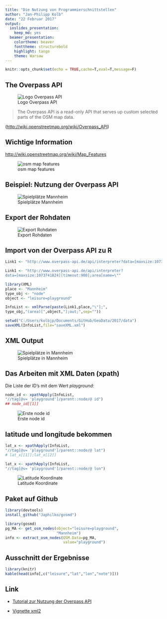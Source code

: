 ```yaml
---
title: "Die Nutzung von Programmierschnittstellen"
author: "Jan-Philipp Kolb"
date: "22 Februar 2017"
output: 
  ioslides_presentation: 
    keep_md: yes
  beamer_presentation: 
    colortheme: beaver
    fonttheme: structurebold
    highlight: tango
    theme: Warsaw
---
```



```r
knitr::opts_chunk$set(echo = TRUE,cache=T,eval=T,message=F)
```



## The Overpass API

![Logo Overpass API](figure/400px-Overpass_API_logo.svg.png)

>The Overpass API is a read-only API that serves up custom selected parts of the OSM map data.

(<http://wiki.openstreetmap.org/wiki/Overpass_API>)

## Wichtige Information 

<http://wiki.openstreetmap.org/wiki/Map_Features>

![osm map features](figure/overpass-osm-disney.png)


## Beispiel: Nutzung der Overpass API

![Spielplätze Mannheim](figure/BSPoverpassMannheim.PNG)

## Export der Rohdaten

![Export Rohdaten](figure/OverpassExportRohdaten.PNG)

## Import von der Overpass API zu R

```r
Link1 <- "http://www.overpass-api.de/api/interpreter?data=[maxsize:1073741824][timeout:900];area[name=\""
```

```r
Link1 <- "http://www.overpass-api.de/api/interpreter?
data=[maxsize:1073741824][timeout:900];area[name=\""
```

```r
library(XML)
place <- "Mannheim"
type_obj <- "node"
object <- "leisure=playground"

InfoList <- xmlParse(paste(Link1,place,"\"];",
type_obj,"(area)[",object,"];out;",sep=""))
```


```r
setwd("C:/Users/kolbjp/Documents/GitHub/GeoData/2017/data")
saveXML(InfoList,file="saveXML.xml")
```

## XML Output

![Spielplätze in Mannheim](figure/xmlPlaygorung.PNG)

## Das Arbeiten mit XML Daten (xpath)

Die Liste der ID's mit dem Wert *playground*:

```r
node_id <- xpathApply(InfoList,
"//tag[@v= 'playground']/parent::node/@ id")
## node_id[[1]]
```

![Erste node id](figure/nodeid.PNG)

## latitude und longitude bekommen

```r
lat_x <- xpathApply(InfoList,
"//tag[@v= 'playground']/parent::node/@ lat")
# lat_x[[1]];lat_x[[2]]
```

```r
lat_x <- xpathApply(InfoList,
"//tag[@v= 'playground']/parent::node/@ lon")
```

![Latitude Koordinate](figure/latpoi.PNG)

## Paket auf Github

```r
library(devtools)
install_github("Japhilko/gosmd")
```

```r
library(gosmd)
pg_MA <- get_osm_nodes(object="leisure=playground",
                       "Mannheim")
info <- extract_osm_nodes(OSM.Data=pg_MA,
                          value="playground")
```

## Ausschnitt der Ergebnisse

```r
library(knitr)
kable(head(info[,c("leisure","lat","lon","note")]))
```



## Link

- [Tutorial zur Nutzung der Overpass API](http://osmlab.github.io/learnoverpass/en/exercises/intro/1/)

- [Vignette xml2](https://cran.r-project.org/web/packages/xml2/vignettes/modification.html)

